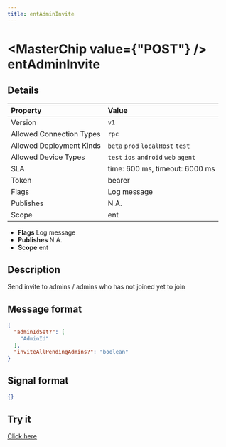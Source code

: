```yaml
---
title: entAdminInvite
---
```



# <MasterChip value={"POST"} /> entAdminInvite

## Details

| Property | Value | 
| :--- | :--- | 
| Version | `v1` |
| Allowed Connection Types | `rpc`  |
| Allowed Deployment Kinds | `beta` `prod` `localHost` `test`  |
| Allowed Device Types | `test` `ios` `android` `web` `agent`  |
| SLA | time: 600 ms, timeout: 6000 ms |
| Token | bearer |
| Flags | Log message |
| Publishes | N.A. |
| Scope | ent |


- **Flags** Log message
- **Publishes** N.A.
- **Scope** ent


## Description

Send invite to admins / admins who has not joined yet to join

## Message format

```json
{
  "adminIdSet?": [
    "AdminId"
  ],
  "inviteAllPendingAdmins?": "boolean"
}
```

## Signal format

```json
{}
```

## Try it

[Click here](https://web.neome.ai/api?path=studio_studioMain_entAdminInvite)

